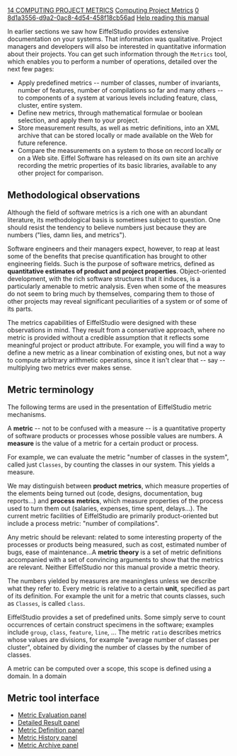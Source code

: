 [[Property:title|14 COMPUTING PROJECT METRICS]]
[[Property:link_title|Computing Project Metrics]]
[[Property:weight|0]]
[[Property:uuid|8d1a3556-d9a2-0ac8-4d54-458f18cb56ad]]
[[Help reading the EiffelStudio Guided Tour|Help reading this manual]]  

In earlier sections we saw how EiffelStudio provides extensive documentation on your systems. That information was qualitative. Project managers and developers will also be interested in <span>quantitative</span> information about their projects. You can get such information through the <code> Metrics </code> tool, which enables you to perform a number of operations, detailed over the next few pages: 
* Apply predefined metrics -- number of classes, number of invariants, number of features, number of compilations so far and many others -- to components of a system at various levels including feature, class, cluster, entire system.
* Define new metrics, through mathematical formulae or boolean selection, and apply them to your project.
* Store measurement results, as well as metric definitions, into an XML archive that can be stored locally or made available on the Web for future reference.
* Compare the measurements on a system to those on record locally or on a Web site. Eiffel Software has released on its own site an archive recording the metric properties of its basic libraries, available to any other project for comparison.
<div> 
==Methodological observations==

Although the field of software metrics is a rich one with an abundant literature, its methodological basis is sometimes subject to question. One should resist the tendency to believe numbers just because they are numbers ("lies, damn lies, and metrics").

Software engineers and their managers expect, however, to reap at least some of the benefits that precise quantification has brought to other engineering fields. Such is the purpose of software metrics, defined as '''quantitative estimates of product and project properties'''. Object-oriented development, with the rich software structures that it induces, is a particularly amenable to metric analysis. Even when some of the measures do not seem to bring much by themselves, comparing them to those of other projects may reveal significant peculiarities of a system or of some of its parts. 

The metrics capabilities of EiffelStudio were designed with these observations in mind. They result from a conservative approach, where no metric is provided without a credible assumption that it reflects some meaningful project or product attribute. For example, you will find a way to define a new metric as a <span>linear combination</span> of existing ones, but not a way to compute arbitrary arithmetic operations, since it isn't clear that -- say -- <span>multiplying</span> two metrics ever makes sense. 
</div><div> 
==Metric terminology==

The following terms are used in the presentation of EiffelStudio metric mechanisms.

A '''metric''' -- not to be confused with a measure -- is a quantitative property of software products or processes whose possible values are numbers. A '''measure''' is the value of a metric for a certain product or process. 

For example, we can evaluate the metric "number of classes in the system", called just <code> Classes </code>, by counting the classes in our system. This yields a measure. 

We may distinguish between '''product''' ''' metrics''', which measure properties of the elements being turned out (code, designs, documentation, bug reports...) and '''process''' ''' metrics''', which measure properties of the process used to turn them out (salaries, expenses, time spent, delays...). The current metric facilities of EiffelStudio are primarily product-oriented but include a process metric: "number of compilations". 

Any metric should be relevant: related to some interesting property of the processes or products being measured, such as cost, estimated number of bugs, ease of maintenance...A '''metric theory''' is a set of metric definitions accompanied with a set of convincing arguments to show that the metrics are relevant. Neither EiffelStudio nor this manual provide a metric theory. 

The numbers yielded by measures are meaningless unless we describe what they refer to. Every metric is relative to a certain '''unit''', specified as part of its definition. For example the unit for a metric that counts classes, such as <code> Classes </code>, is called <code> class </code>. 

EiffelStudio provides a set of predefined units. Some simply serve to count occurrences of certain construct specimens in the software; examples include <code> group </code>, <code> class </code>, <code> feature </code>, <code> line </code>, <span>...</span> The metric <code> ratio </code> describes metrics whose values are divisions, for example "average number of classes per cluster", obtained by dividing the number of classes by the number of classes. 

A metric can be computed over a scope, this scope is defined using a domain. In a domain 
</div>
==Metric tool interface==
*  [[Metric Evaluation Panel|Metric Evaluation panel]]  
*  [[Detailed Result Panel|Detailed Result panel]]  
*  [[Metric Definition Panel|Metric Definition panel]]  
*  [[Metric History Panel|Metric History panel]]  
*  [[Metric Archive Panel|Metric Archive panel]]  




